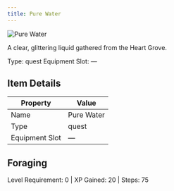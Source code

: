 ```yaml
---
title: Pure Water
---
```


<div className="flex items-start gap-6 mb-8">
  <div className="flex-shrink-0">
    <img src="/assets/quest_items/pure_water.png" alt="Pure Water" className="w-24 h-24 border rounded-lg" />
  </div>
  <div className="flex-1">
    <div className="space-y-2">
      <p className="text-lg text-muted-foreground">A clear, glittering liquid gathered from the Heart Grove.</p>
      <div className="flex flex-wrap gap-4 text-sm">
        <span className="px-2 py-1 bg-green-100 dark:bg-green-900 rounded-md">
          Type: quest
        </span>
        <span className="px-2 py-1 bg-purple-100 dark:bg-purple-900 rounded-md">
          Equipment Slot: —
        </span>
      </div>
    </div>
  </div>
</div>

## Item Details
| Property | Value |
|----------|-------|
| Name | Pure Water |
| Type | quest |
| Equipment Slot | — |

## Foraging
Level Requirement: 0 | XP Gained: 20 | Steps: 75
